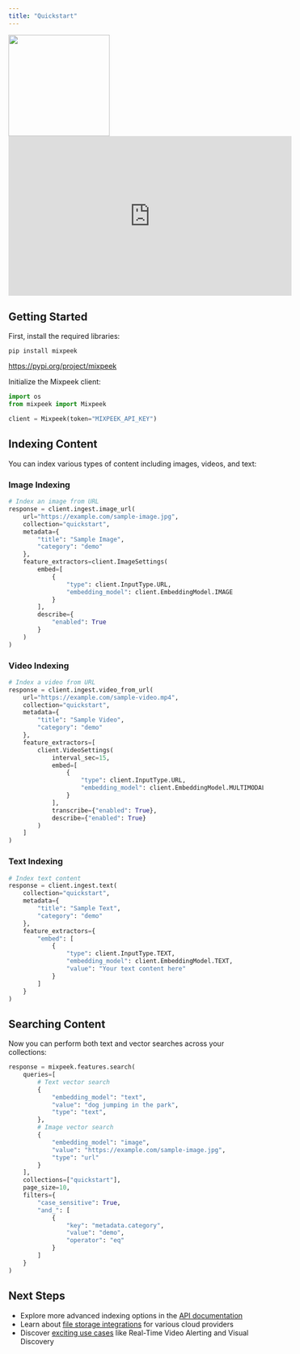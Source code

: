 ```yaml
---
title: "Quickstart"
---
```


<a href="https://app.getpostman.com/run-collection/32693262-6a661bb8-eed3-4066-9faa-423ab21dbeab?action=collection%2Ffork&source=rip_markdown&collection-url=entityId%3D32693262-6a661bb8-eed3-4066-9faa-423ab21dbeab%26entityType%3Dcollection%26workspaceId%3Da7b77c3c-100a-414b-95ef-64425338281e#?env%5BProduction%5D=W3sia2V5IjoidG9rZW4iLCJ2YWx1ZSI6IkFQSV9LRVlfSEVSRSIsImVuYWJsZWQiOnRydWUsInR5cGUiOiJkZWZhdWx0Iiwic2Vzc2lvblZhbHVlIjoiQVBJX0tFWV9IRVJFIiwiY29tcGxldGVTZXNzaW9uVmFsdWUiOiJBUElfS0VZX0hFUkUiLCJzZXNzaW9uSW5kZXgiOjB9LHsia2V5IjoibmFtZXNwYWNlIiwidmFsdWUiOiJOQU1FU1BBQ0VfSEVSRSIsImVuYWJsZWQiOnRydWUsInR5cGUiOiJkZWZhdWx0Iiwic2Vzc2lvblZhbHVlIjoiTkFNRVNQQUNFX0hFUkUiLCJjb21wbGV0ZVNlc3Npb25WYWx1ZSI6Ik5BTUVTUEFDRV9IRVJFIiwic2Vzc2lvbkluZGV4IjoxfV0=" target="_blank">
  <img height="200" noZoom src="https://run.pstmn.io/button.svg" />
</a>


<iframe
  width="560"
  height="315"
  src="https://www.youtube.com/embed/jkIXzfKBvM0"
  title="YouTube video player"
  frameborder="0"
  allow="accelerometer; autoplay; clipboard-write; encrypted-media; gyroscope; picture-in-picture"
  allowfullscreen
></iframe>

## Getting Started

First, install the required libraries:

`pip install mixpeek`

https://pypi.org/project/mixpeek

Initialize the Mixpeek client:

```python
import os
from mixpeek import Mixpeek

client = Mixpeek(token="MIXPEEK_API_KEY")
```

## Indexing Content

You can index various types of content including images, videos, and text:

### Image Indexing

```python
# Index an image from URL
response = client.ingest.image_url(
    url="https://example.com/sample-image.jpg",
    collection="quickstart",
    metadata={
        "title": "Sample Image",
        "category": "demo"
    },
    feature_extractors=client.ImageSettings(
        embed=[
            {
                "type": client.InputType.URL,
                "embedding_model": client.EmbeddingModel.IMAGE
            }
        ],
        describe={
            "enabled": True
        }
    )
)
```

### Video Indexing

```python
# Index a video from URL
response = client.ingest.video_from_url(
    url="https://example.com/sample-video.mp4",
    collection="quickstart",
    metadata={
        "title": "Sample Video",
        "category": "demo"
    },
    feature_extractors=[
        client.VideoSettings(
            interval_sec=15,
            embed=[
                {
                    "type": client.InputType.URL,
                    "embedding_model": client.EmbeddingModel.MULTIMODAL
                }
            ],
            transcribe={"enabled": True},
            describe={"enabled": True}
        )
    ]
)
```

### Text Indexing

```python
# Index text content
response = client.ingest.text(
    collection="quickstart",
    metadata={
        "title": "Sample Text",
        "category": "demo"
    },
    feature_extractors={
        "embed": [
            {
                "type": client.InputType.TEXT,
                "embedding_model": client.EmbeddingModel.TEXT,
                "value": "Your text content here"
            }
        ]
    }
)
```

## Searching Content

Now you can perform both text and vector searches across your collections:

```python
response = mixpeek.features.search(
    queries=[
        # Text vector search
        {
            "embedding_model": "text",
            "value": "dog jumping in the park",
            "type": "text",
        },
        # Image vector search
        {
            "embedding_model": "image",
            "value": "https://example.com/sample-image.jpg",
            "type": "url"
        }
    ],
    collections=["quickstart"],
    page_size=10,
    filters={
        "case_sensitive": True,
        "and_": [
            {
                "key": "metadata.category",
                "value": "demo",
                "operator": "eq"
            }
        ]
    }
)
```

## Next Steps

- Explore more advanced indexing options in the [API documentation](/api-documentation)
- Learn about [file storage integrations](/integrations) for various cloud providers
- Discover [exciting use cases](/use-cases) like Real-Time Video Alerting and Visual Discovery
